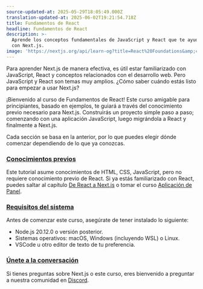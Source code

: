 ```yaml
---
source-updated-at: 2025-05-29T18:05:49.000Z
translation-updated-at: 2025-06-02T19:21:54.718Z
title: Fundamentos de React
headline: Fundamentos de React
description: >-
  Aprende los conceptos fundamentales de JavaScript y React que te ayudarán a comenzar
  con Next.js.
image: 'https://nextjs.org/api/learn-og?title=React%20Foundations&amp;chapter=1'
---
```


Para aprender Next.js de manera efectiva, es útil estar familiarizado con JavaScript, React y conceptos relacionados con el desarrollo web. Pero JavaScript y React son temas muy amplios. ¿Cómo saber cuándo estás listo para empezar a usar Next.js?

¡Bienvenido al curso de Fundamentos de React! Este curso amigable para principiantes, basado en ejemplos, te guiará a través del conocimiento previo necesario para Next.js. Construirás un proyecto simple paso a paso; comenzando con una aplicación JavaScript, luego migrándola a React y finalmente a Next.js.

Cada sección se basa en la anterior, por lo que puedes elegir dónde comenzar dependiendo de lo que ya conozcas.

### [Conocimientos previos](#prerequisite-knowledge)

Este tutorial asume conocimientos de HTML, CSS, JavaScript, pero no requiere conocimiento previo de React. Si ya estás familiarizado con React, puedes saltar al capítulo [De React a Next.js](/learn/react-foundations/from-react-to-nextjs) o tomar el curso [Aplicación de Panel](/learn/dashboard-app).

### [Requisitos del sistema](#system-requirements)

Antes de comenzar este curso, asegúrate de tener instalado lo siguiente:

*   Node.js 20.12.0 o versión posterior.
*   Sistemas operativos: macOS, Windows (incluyendo WSL) o Linux.
*   VSCode u otro editor de texto de tu preferencia.

### [Únete a la conversación](#join-the-conversation)

Si tienes preguntas sobre Next.js o este curso, eres bienvenido a preguntar a nuestra comunidad en [Discord](https://discord.gg/Q3AsD4efFC).